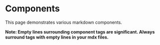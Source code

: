 # Components

This page demonstrates various markdown components. 

**Note: Empty lines surrounding component tags are significant. Always surround tags with empty lines in your mdx files.**
